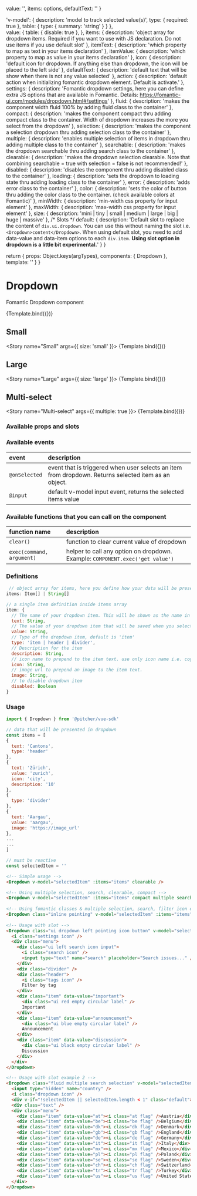 

<!-- Story args -->
<!-- https://storybook.js.org/docs/react/writing-stories/args -->
  value: '',
  items: options,
  defaultText: ''
}

<!-- https://storybook.js.org/docs/react/api/argtypes -->
  'v-model': {
    description: 'model to track selected value(s)',
    type: { required: true },
    table: {
      type: { summary: 'string' }
    }
  },    
  value: {
    table: { 
      disable: true
    },
  },
  items: {
    description: 'object array for dropdown items. Required if you want to use with JS declaration. Do not use items if you use default slot'
  },
  itemText: {
    description: 'which property to map as text in your items declaration'
  },
  itemValue: {
    description: 'which property to map as value in your items declaration'
  },
  icon: {
    description: 'default icon for dropdown. If anything else than dropdown, the icon will be placed to the left side'
  },
  defaultText: {
    description: 'default text that will be show when there is not any value selected'
  },
  action: {
    description: 'default action when initializing fomantic dropdown element. Default is activate.'
  },
  settings: {
    description: 'Fomantic dropdown settings, here you can define extra JS options that are available in Fomantic. Details: https://fomantic-ui.com/modules/dropdown.html#/settings'
  },
  fluid: {
    description: 'makes the component width fluid 100% by adding fluid class to the container'
  },
  compact: {
    description: 'makes the component compact thru adding compact class to the container. Width of dropdown increases the more you select from the dropdown'
  },
  selection: {
    description: 'makes the component a selection dropdown thru adding selection class to the container'
  },
  multiple: {
    description: 'enables multiple selection of items in dropdown thru adding multiple class to the container'
  },
  searchable: {
    description: 'makes the dropdown searchable thru adding search class to the container'
  },
  clearable: {
    description: 'makes the dropdown selection clearable. Note that combining searchable = true with selection = false is not recommended!'
  },
  disabled: {
    description: 'disables the component thru adding disabled class to the container'
  },
  loading: {
    description: 'sets the dropdown to loading state thru adding loading class to the container'
  },
  error: {
    description: 'adds error class to the container'
  },
  color: {
    description: 'sets the color of button thru adding the color class to the container. (check available colors at Fomantic)'
  },
  minWidth: {
    description: 'min-width css property for input element'
  },
  maxWidth: {
    description: 'max-width css property for input element'
  },
  size: {
    description: 'mini | tiny | small | medium | large | big | huge | massive'
  },
  /* Slots */
  default: {
    description: 'Default slot to replace the content of `div.ui.dropdown`. You can use this without naming the slot i.e. `<Dropdown>content</Dropdown>`. When using default slot, you need to add data-value and data-item options to each `div.item`. **Using slot option in dropdown is a little bit experimental.**'
  }
}

<!-- Named exports of stories here -->
  return {
    props: Object.keys(argTypes),
    components: { Dropdown },
    template: '<Dropdown v-bind="$props" />'
  }
} 

<!-- Define story settings here -->
<Meta 
  title="Components/Dropdown"
  component={Dropdown}
  argTypes={argTypes}
  args={args}
/>

# Dropdown
Fomantic Dropdown component

<Story name="Default">
  {Template.bind({})}
</Story>

## Small
<Story name="Small" args={{ size: 'small' }}>
  {Template.bind({})}
</Story>

## Large
<Story name="Large" args={{ size: 'large' }}>
  {Template.bind({})}
</Story>

## Multi-select
<Story name="Multi-select" args={{ multiple: true }}>
  {Template.bind({})}
</Story>

### Available props and slots
<!-- https://storybook.js.org/docs/react/writing-docs/doc-blocks#customizing -->
<ArgsTable story="Default" />

### Available events
| event | description |
| :--- | :--- |
| `@onSelected` | event that is triggered when user selects an item from dropdown. Returns selected item as an object.
| `@input` | default v-model input event, returns the selected items value

### Available functions that you can call on the component
| function name | description |
| :--- | :--- |
| `clear()` | function to clear current value of dropdown
| `exec(command, argument)` | helper to call any option on dropdown. Example: `COMPONENT.exec('get value')`


### Definitions
```javascript
 // object array for items, here you define how your data will be presented in the dropdown and what value they will have on selection. You can also simply use a String array.
items: Item[] | String[]

// a single item definition inside items array
item: {
  // The name of your dropdown item. This will be shown as the name in the Dropdown. Also you can rename text to anything else. Let's say if you change text -> to name and set item-text="name" in your dropdown properties, dropdown will show name property as the text.
  text: String,
  // The value of your dropdown item that will be saved when you select. Same option as text applies to this property as well, combine with item-value property in dropdown.
  value: String,
  // Type of the dropdown item, default is 'item'
  type: 'item | header | divider',
  // Description for the item
  description: String,
  // icon name to prepend to the item text. use only icon name i.e. cog, times etc.
  icon: String,
  // image url to prepend an image to the item text.
  image: String,
  // to disable dropdown item
  disabled: Boolean
}
```

### Usage
```javascript
import { Dropdown } from '@pitcher/vue-sdk'

// data that will be presented in dropdown
const items = [
{
  text: 'Cantons',
  type: 'header'
},
{
  text: 'Zürich',
  value: 'zurich',
  icon: 'city',
  description: '10'
},
{
  type: 'divider'
},
{
  text: 'Aargau',
  value: 'aargau',
  image: 'https://image_url'
},
...
...
]

// must be reactive
const selectedItem = ''
```

```html
<!-- Simple usage -->
<Dropdown v-model="selectedItem" :items="items" clearable />

<!-- Using multiple selection, search, clearable, compact -->
<Dropdown v-model="selectedItem" :items="items" compact multiple searchable clearable />
 
<!-- Using fomantic classes & multiple selection, search, filter icon etc. -->
<Dropdown class="inline pointing" v-model="selectedItem" :items="items" icon="filter" />
 
<!-- Usage with slot -->
<Dropdown class="ui dropdown left pointing icon button" v-model="selectedItem">
  <i class="settings icon" />
  <div class="menu">
    <div class="ui left search icon input">
      <i class="search icon" />
      <input type="text" name="search" placeholder="Search issues..." />
    </div>
    <div class="divider" />
    <div class="header">
      <i class="tags icon" />
      Filter by tag
    </div>
    <div class="item" data-value="important">
      <div class="ui red empty circular label" />
      Important
    </div>
    <div class="item" data-value="announcement">
      <div class="ui blue empty circular label" />
      Announcement
    </div>
    <div class="item" data-value="discussion">
      <div class="ui black empty circular label" />
      Discussion
    </div>
  </div>
</Dropdown>

<!-- Usage with slot example 2 -->
<Dropdown class="fluid multiple search selection" v-model="selectedItem">
  <input type="hidden" name="country" />
  <i class="dropdown icon" />
  <div v-if="!selectedItem || selectedItem.length < 1" class="default">Select Country</div>
  <div class="text" />
  <div class="menu">
    <div class="item" data-value="at"><i class="at flag" />Austria</div>
    <div class="item" data-value="be"><i class="be flag" />Belgium</div>
    <div class="item" data-value="dk"><i class="dk flag" />Denmark</div>
    <div class="item" data-value="gb"><i class="gb flag" />England</div>
    <div class="item" data-value="de"><i class="de flag" />Germany</div>
    <div class="item" data-value="it"><i class="it flag" />Italy</div>
    <div class="item" data-value="mx"><i class="mx flag" />Mexico</div>
    <div class="item" data-value="pl"><i class="pl flag" />Poland</div>
    <div class="item" data-value="se"><i class="se flag" />Sweden</div>
    <div class="item" data-value="ch"><i class="ch flag" />Switzerland</div>
    <div class="item" data-value="tr"><i class="tr flag" />Turkey</div>
    <div class="item" data-value="us"><i class="us flag" />United States</div>
  </div>
</Dropdown>
```
